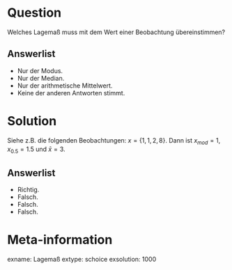 Question
========

Welches Lagemaß muss mit dem Wert einer Beobachtung übereinstimmen?

Answerlist
----------
* Nur der Modus.
* Nur der Median.
* Nur der arithmetische Mittelwert.
* Keine der anderen Antworten stimmt.


Solution
========

Siehe z.B. die folgenden Beobachtungen: $x=\{1,1,2,8\}$. Dann ist $x_{mod}=1$, $x_{0.5}=1.5$ und $\bar{x}=3$.

Answerlist
----------
* Richtig.
* Falsch.
* Falsch.
* Falsch.


Meta-information
================
exname: Lagemaß
extype: schoice
exsolution: 1000
